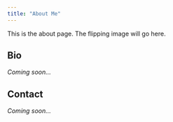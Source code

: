 ```yaml
---
title: "About Me"
---
```


This is the about page. The flipping image will go here.

## Bio

*Coming soon...*

## Contact

*Coming soon...*